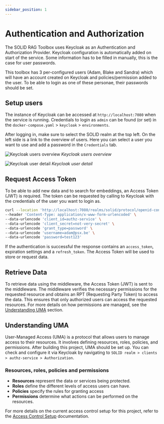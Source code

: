 ```yaml
---
sidebar_position: 1
---
```


# Authentication and Authorization

The SOLID RAG Toolbox uses Keycloak as an Authentication and Authorization Provider.
Keycloak configuration is automatically added on start of the service. Some information has to be filled in manually, this is the case for user passwords.

This toolbox has 3 per-configured users (Adam, Blake and Sandra) which will have an account created on Keycloak and policies/permission added to the user. To be able to login as one of these personae, their passwords should be set.

## Setup users

The instance of Keycloak can be accessed at `http://localhost:7080` when the service is running. Credentials to login as `admin` can be found (or set) in the `docker-compose.yaml` > `keycloak` > `environments`.

After logging in, make sure to select the SOLID realm at the top left. On the left side is a link to the overview of users. Here you can select a user you want to use and add a password in the `Credentials` tab.

![Keycloak users overview](./img/keycloak_users.png)
*Keycloak users overview*

![Keycloak user detail](./img/keycloak_user_pw.png)
*Keycloak user detail*

## Request Access Token

To be able to add new data and to search for embeddings, an Access Token (JWT) is required. The token can be requested by calling to Keycloak with the credentials of the user you want to login as.

```bash
curl --location 'http://localhost:7080/realms/solid/protocol/openid-connect/token' \
--header 'Content-Type: application/x-www-form-urlencoded' \
--data-urlencode 'client_id=authz-service' \
--data-urlencode 'client_secret=not-very-secret' \
--data-urlencode 'grant_type=password' \
--data-urlencode 'username=adam@psx.be' \
--data-urlencode 'password=test123'
```

If the authentication is successful the response contains an `access_token`, expiration settings and a `refresh_token`. The Access Token will be used to store or request data.

## Retrieve Data

To retrieve data using the middleware, the Access Token (JWT) is sent to the middleware.
The middleware verifies the necessary permissions for the requested resource and obtains an RPT (Requesting Party Token) to access the data.
This ensures that only authorized users can access the requested resources. For more details on how permissions are managed, see the [Understanding UMA](#understanding-uma) section.

## Understanding UMA

User-Managed Access (UMA) is a protocol that allows users to manage access to their resources. It involves defining resources, roles, policies, and permissions. 
After building this project, UMA should be set up. You can check and configure it via Keycloak by navigating to `SOLID realm > clients > authz-service > Authorization`.

### Resources, roles, policies and permissions
- **Resources** represent the data or services being protected.
- **Roles** define the different levels of access users can have.
- **Policies** specify the rules for granting access
- **Permissions** determine what actions can be performed on the resources.

For more details on the current access control setup for this project, refer to the [Access Control Setup](./../category/access-contol-setup) documentation.
